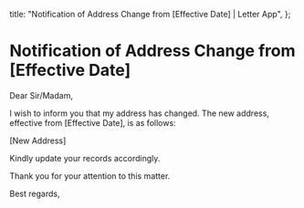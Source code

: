   title: "Notification of Address Change from [Effective Date] | Letter App",
};

# Notification of Address Change from [Effective Date]

Dear Sir/Madam,

I wish to inform you that my address has changed. The new address, effective from [Effective Date], is as follows:

[New Address]

Kindly update your records accordingly.

Thank you for your attention to this matter.

Best regards,
